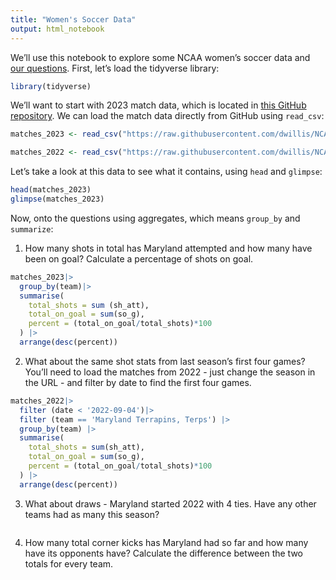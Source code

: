 ```yaml
---
title: "Women's Soccer Data"
output: html_notebook
---
```


We'll use this notebook to explore some NCAA women's soccer data and [our questions](https://docs.google.com/spreadsheets/d/1kTSrnl1URmcexIWLDMWqDnp3q-c2OS45uifnhjp10n4/edit#gid=0). First, let's load the tidyverse library:

```r
library(tidyverse)
```

We'll want to start with 2023 match data, which is located in [this GitHub repository](https://github.com/dwillis/NCAAWomensSoccerData). We can load the match data directly from GitHub using `read_csv`:


```r
matches_2023 <- read_csv("https://raw.githubusercontent.com/dwillis/NCAAWomensSoccerData/main/data/ncaa_womens_soccer_matchstats_2023.csv")

matches_2022 <- read_csv("https://raw.githubusercontent.com/dwillis/NCAAWomensSoccerData/main/data/ncaa_womens_soccer_matchstats_2022.csv")
```

Let's take a look at this data to see what it contains, using `head` and `glimpse`:

```r
head(matches_2023)
glimpse(matches_2023)
```

Now, onto the questions using aggregates, which means `group_by` and `summarize`:

1. How many shots in total has Maryland attempted and how many have been on goal? Calculate a percentage of shots on goal.

```r
matches_2023|>
  group_by(team)|>
  summarise(
    total_shots = sum (sh_att),
    total_on_goal = sum(so_g),
    percent = (total_on_goal/total_shots)*100
  ) |>
  arrange(desc(percent))
```

2. What about the same shot stats from last season's first four games? You'll need to load the matches from 2022 - just change the season in the URL - and filter by date to find the first four games.

```r
matches_2022|>
  filter (date < '2022-09-04')|>
  filter (team == 'Maryland Terrapins, Terps') |>
  group_by(team) |>
  summarise(
    total_shots = sum(sh_att),
    total_on_goal = sum(so_g),
    percent = (total_on_goal/total_shots)*100
  ) |>
  arrange(desc(percent))
```


3. What about draws - Maryland started 2022 with 4 ties. Have any other teams had as many this season?

```r
```


4. How many total corner kicks has Maryland had so far and how many have its opponents have? Calculate the difference between the two totals for every team.

```r
```

